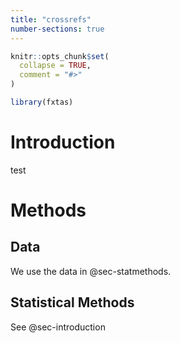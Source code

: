 ```yaml
---
title: "crossrefs"
number-sections: true
---
```


```r
knitr::opts_chunk$set(
  collapse = TRUE,
  comment = "#>"
)
```

```r
library(fxtas)
```

# Introduction {#sec-introduction}

test

# Methods

## Data

We use the data in @sec-statmethods.

## Statistical Methods {#sec-statmethods}

See @sec-introduction

